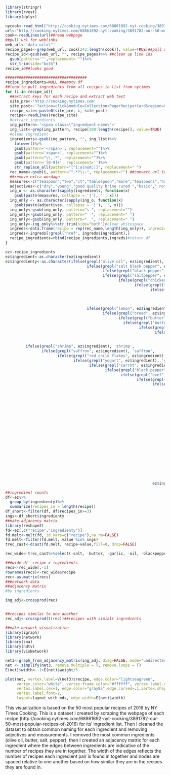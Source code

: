 
```r
library(stringr)
library(rvest)
library(dplyr)

nycook<-read_html("http://cooking.nytimes.com/68861692-nyt-cooking/3891782-our-50-most-popular-recipes-of-2016")
url<-"http://cooking.nytimes.com/68861692-nyt-cooking/3891782-our-50-most-popular-recipes-of-2016"
cook<-readLines(url)##read webpage
##pull url for weblinks
web_url<-'data-url=\"'
recipe_pages<-grep(web_url, cook[243:length(cook)], value=TRUE)##pull addys
recipe_id<-gsub(web_url, "", recipe_pages)%>% ##clean up link ids
  gsub(pattern='"',replacement= "")%>%
  str_trim(side="both")
recipe_id##looks good

####################################
recipe_ingredients=NULL ##empty df
##loop to pull ingredients from all recipes in list from nytimes
for (i in recipe_id){
  ##extract keys for each recipe and extract web text
  site_pre<-'http://cooking.nytimes.com'
  site_post<-'?action=click&module=Collection+Page+Recipe+Card&region=Our+50+Most+Popular+Recipes+of+2016&pgType=collection&rank=1'
  recipe_site<-paste0(site_pre, i, site_post)
  recipe<-readLines(recipe_site)
  #extract ingredients
  ing_pattern<-'<span class=\"ingredient-name\">'
  ing_list<-grep(ing_pattern, recipe[300:length(recipe)], value=TRUE)
  #clean ingredient
  ingredients<-gsub(ing_pattern, "", ing_list)%>%
    tolower()%>%
    gsub(pattern='</span>', replacement="")%>%
    gsub(pattern='<span>', replacement="")%>%
    gsub(pattern="\\,.*", replacement="")%>%
    gsub(pattern='[0-9]+', replacement='')%>%
    str_replace_all(pattern="[^[:alnum:]]", replacement=" ")
  rec_name<-gsub(i, pattern="^.*?\\-", replacement="") ##convert url to recipe name
  ##remove extra wordage
  measures<-c("teaspoon","two","ct","tablespoon","more","teaspoons","handful","ears ","stems of","sleeve","large","diced", "sprig","to taste","tablespoons"," can ","cup","pounds","pound","cups","stick","sticks","pint","quart","pinch","gallon","ounce","grams","ounces","gallons","quarts","pints","kg","mg","milliliters")
  adjectives<-c("dry","young","good quality brine cured ","basic"," not quick cooking","hungarian ","italian","rib","like soom","liquid","seed","smooth","thick","cooked","grappa","crushed","use a food processor if you have one","from ","torn","stems","to ","coarse","at room temperature","heaping","optional","white","fleshed","chopped","loosely","small","ripe","yellow","boneless","squeezed","stalks","rich","prepared","about"," of "," or","mixed","slivered"," day "," old ","fine","rolled","raw ","wild"," and ","unsalted","ripe","bunch","firm","size","plus","head","neutral","cleaned","extra","very","sifted","branches","kosher","yellow","juice","zest","paste","clove","cloves","tender","leaves","large","fresh","sprigs","skinless","medium","small","diced","chopped","thick","slices","sliced","minced","packed","loosely","flaky","handful","crushed","roughly","pitted","finely","low sodium","whole","cold","hot","warm","toasted","roasted","grated","shredded","peeled","skinned","freshly","unsweetened","canned","dried","ground")
  ing_o <- as.character(sapply(ingredients, function(x) 
    gsub(paste(measures, collapse = '|'), '', x)))
  ing_only <- as.character(sapply(ing_o, function(x) 
    gsub(paste(adjectives, collapse = '|'), '', x)))
  ing_only<-gsub(ing_only, pattern="s ", replacement="")
  ing_only<-gsub(ing_only, pattern="  ", replacement=" ")
  ing_only<-gsub(ing_only, pattern="  ", replacement=" ")
  ing_only<-ing_only%>%str_trim(side="both")#clean whitespace
  ingreds<-data.frame(recipe = rep(rec_name,length(ing_only)), ingredient = ing_only)
  ingreds<-ingreds[!grepl("href", ingreds$ingredient),]
  recipe_ingredients=rbind(recipe_ingredients,ingreds)#return df
}

ez<-recipe_ingredients
ez$ingredient<-as.character(ez$ingredient)
ez$ingredienty<-as.character(ifelse(grepl("olive oil", ez$ingredient), 'oliveoil',
                                    ifelse(grepl("salt black pepper", ez$ingredient), 'salt',
                                           ifelse(grepl("black pepper", ez$ingredient), 'blackpepper',
                                           ifelse(grepl("saltpepper", ez$ingredient), 'blackpepper',
                                                  ifelse(grepl("chicken", ez$ingredient), 'chicken',
                                                         ifelse(grepl("mushroom", ez$ingredient), 'mushroom',
                                                                ifelse(grepl("sugar", ez$ingredient), 'sugar',
                                                                       ifelse(grepl("toma", ez$ingredient), 'tomato',
                                                                              ifelse(grepl("bone in", ez$ingredient), "chicken",
                                                                                     ifelse(grepl("bacon", ez$ingredient), 'bacon',
                                    ifelse(grepl("lemon", ez$ingredient), 'lemon', 
                                           ifelse(grepl("bread", ez$ingredient), 'bread',
                                                  ifelse(grepl("butter", ez$ingredient), 'butter',
                                                    ifelse(grepl("butter", ez$ingredient), 'butter',
                                                           ifelse(grepl("stock", ez$ingredient), 'stock',
                                                                  ifelse(grepl("turmeric", ez$ingredient), 'turmeric',
                                                                         ifelse(grepl("thyme", ez$ingredient), 'thyme',
                                                                                (ifelse(grepl("tamarind", ez$ingredient), 'tamarind',
         ifelse(grepl("shrimp", ez$ingredient), 'shrimp',
                ifelse(grepl("saffron", ez$ingredient), 'saffron',
                       ifelse(grepl("red chile flakes", ez$ingredient), 'red pepper flakes',
                              ifelse(grepl("yogurt", ez$ingredient), 'yogurt',
                                     ifelse(grepl("carrot", ez$ingredient), 'carrot',
                                            ifelse(grepl("black pepper", ez$ingredient), 'black pepper',
                                                   ifelse(grepl("beef", ez$ingredient), 'beef',
                                                          ifelse(grepl("mustard", ez$ingredient), 'mustard', 
                                                                 ifelse(grepl("anchov", ez$ingredient), 'anchovies',
                                                                        ifelse(grepl("potato", ez$ingredient), 'potato',
                                                                               ifelse(grepl("mint", ez$ingredient), 'mint',
                                                                                      ifelse(grepl("chocolate", ez$ingredient), 'chocolate',
                                                                                             ifelse(grepl("cocoa", ez$ingredient), 'chocolate',
                                                                                                    ifelse(grepl("ecchiette", ez$ingredient), 'ecchiette',
                                                                                                           ifelse(grepl("egano", ez$ingredient), 'oregano',
                                                                                                                  ifelse(grepl("cardamom", ez$ingredient), 'cardamom',
                                                                                                                         ifelse(grepl("gruyère", ez$ingredient), 'gruyère',
                                                                                                                                ifelse(grepl("jalapeño", ez$ingredient), 'jalapeño',
                                                                                                                                       ifelse(grepl("parmigiano", ez$ingredient), 'parmesan',
                                                                                                                                              ifelse(grepl("kale", ez$ingredient), 'kale',
                                                                                                                                                     ifelse(grepl("lime", ez$ingredient), 'lime',
                                                                                                                                                            ifelse(grepl("onion", ez$ingredient), 'onion',
                                                                                                                                                                   ifelse(grepl("tahini", ez$ingredient), 'tahini',
                                                                                                                                                                          ifelse(grepl("nutmeg", ez$ingredient), 'nutmeg',
                                                                                                                                                                                 ifelse(grepl("paprika", ez$ingredient), 'paprika',
                                                                                                                                                                                        ifelse(grepl("parmesan", ez$ingredient), 'parmesan',
                                                                                                                                                                                               ifelse(grepl("feta", ez$ingredient), 'feta',
                                                                                                                                                                                                      ifelse(grepl("flour", ez$ingredient), 'flour',
                                                                                                                         
                                                                 ez$ingredient))))))))))))))))))))))))))))))))))))))))))))))))

##ingredient counts
df<-ez%>%
  group_by(ingredienty)%>%
  summarize(recipes_in = length(recipe))
df_short<-filter(df, df$recipes_in>=3)
ings<-df_short$ingredienty
##make adjacency matrix
library(reshape2)
fd<-ez[,c("recipe","ingredienty")]
fd.melt<-melt(fd, id.vars=c("recipe"),na.rm=FALSE)
fd.melt<-filter(fd.melt, value %in% ings)
trec_cast<-dcast(fd.melt, recipe~value,fill=0, drop=FALSE)

rec_wide<-trec_cast%>%select(-salt, -butter, -garlic, -oil, -blackpepper, -oliveoil, -Var.2)

###wide df- recipe x ingredients
recs<-rec_wide[,-1]
rownames(recs)<-rec_wide$recipe
rec<-as.matrix(recs)
###network data
##adjacency matrix
#by ingredients

ing_adj<-crossprod(rec)


##recipes similar to one another
rec_adj<-crossprod(t(rec))##recipes with simialr ingredients

##make network visualization
library(igraph)
library(network)
library(sna)
library(ndtv)
library(visNetwork)

net3<-graph_from_adjacency_matrix(ing_adj, diag=FALSE, mode="undirected", weighted=TRUE)
net <- simplify(net3, remove.multiple = T, remove.loops = T)
E(net)$width<- 1+E(net)$weight/5
```
```r

plot(net, vertex.label=V(net3)$recipe, edge.color="lightseagreen",
     vertex.color="white", vertex.frame.color="#ffffff", vertex.label.color="black",
     vertex.label.cex=1, edge.color="gray85",edge.curved=.1,vertex.shape="none",
     vertex.label.font=2,
     layout=layout_with_mds, edge.width=E(net)$width)
```

This visualization is based on the 50 most popular recipes of 2016 by NY Times Cooking. This is a dataset I created by scraping the webpage of each recipe (http://cooking.nytimes.com/68861692-nyt-cooking/3891782-our-50-most-popular-recipes-of-2016) for its’ ingredient list. Then I cleaned the dataset to obtain common naming for each ingredient and removing adjectives and measurements. I removed the most common ingredients (olive oil, butter, salt, pepper), then I created an adjacency matrix for each ingredient where the edges between ingredients are indicative of the number of recipes they are in together. The width of the edges reflects the number of recipes each ingredient pair is found in together and nodes are spaced relative to one another based on how similar they are in the recipes they are found in.   

